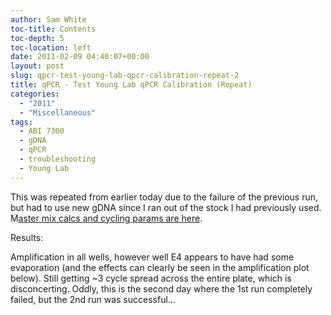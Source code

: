 ```yaml
---
author: Sam White
toc-title: Contents
toc-depth: 5
toc-location: left
date: 2011-02-09 04:40:07+00:00
layout: post
slug: qpcr-test-young-lab-qpcr-calibration-repeat-2
title: qPCR - Test Young Lab qPCR Calibration (Repeat)
categories:
  - "2011"
  - "Miscellaneous"
tags:
  - ABI 7300
  - gDNA
  - qPCR
  - troubleshooting
  - Young Lab
---
```


This was repeated from earlier today due to the failure of the previous run, but had to use new gDNA since I ran out of the stock I had previously used. M[aster mix calcs and cycling params are here](https://eagle.fish.washington.edu/Arabidopsis/Notebook%20Workup%20Files/20110208-01.jpg).

Results:

Amplification in all wells, however well E4 appears to have had some evaporation (and the effects can clearly be seen in the amplification plot below). Still getting ~3 cycle spread across the entire plate, which is disconcerting. Oddly, this is the second day where the 1st run completely failed, but the 2nd run was successful...
